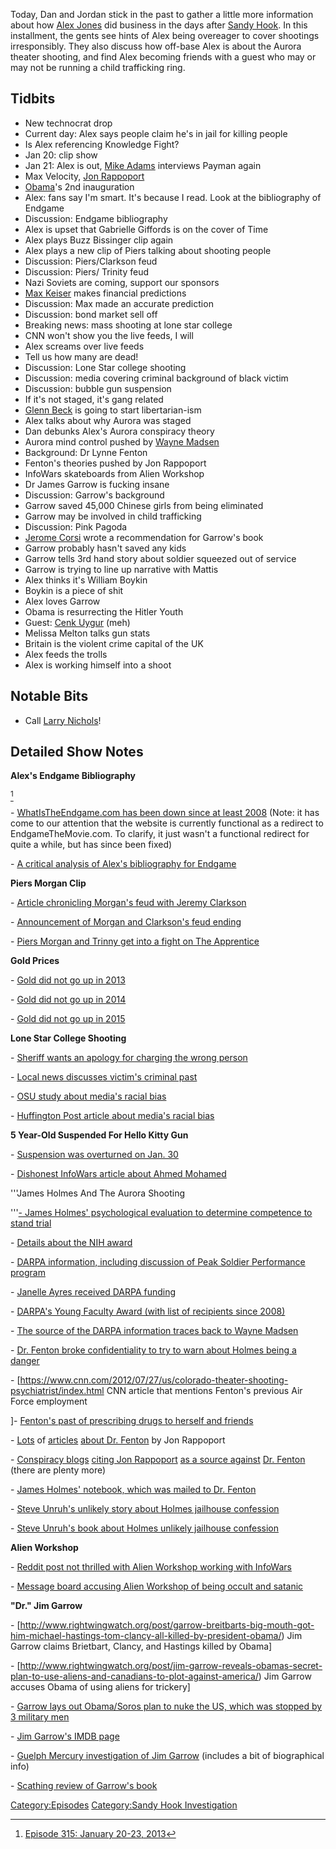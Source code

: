 {{DEFAULTSORT:
    #_EPISODE_0298:January 20-23, 2013
}}{{Episode
    | title             = January 20-23, 2013
    | caption           = Listen to this episode on [https://knowledgefight.libsyn.com/knowledge-fight-january-20-23-2013 Libsyn] [https://open.spotify.com/episode/14zvBsUHaXwt58TiTlM1DU Spotify], Read the [[Transcript/298: January 20-23, 2013|Unofficial Transcript]]
    | episodeNumber     = 298
    | length            = 02:21:57
    | airDate           = May 20, 2019
    | coverageStartDate = January 20, 2013
    | coverageEndDate   = January 23, 2013
    | episodeType       = [[:Category:Sandy Hook Investigation|Sandy Hook Investigation]]
    | appearance        = [[Mike Adams]], [[Denny Payman]], [[Max Velocity]], [[Jon Rappoport]], [[Gabrielle Giffords]], [[Buzz Bissinger]], [[Piers Morgan]], [[Jeremy Clarkson]], [[Max Keiser]], [[Glenn Beck]], [[Wayne Madsen]], [[Dr Lynne Fenton]], [[Dr James Garrow]], [[Jerome Corsi]], [[General Jim Mattis]], [[William Boykin]], [[Cenk Uygur]], [[Melissa Melton]]
    | oocDrop           = I pee in my back yard
    | previousEpisode   = [[297: January 17-18, 2013]]
    | nextEpisode       = [[299: May 17-20, 2019]]
}}

{{Stub}}

Today, Dan and Jordan stick in the past to gather a little more information about how [[Alex Jones]] did business in the days after [[The Sandy Hook Elementary Massacre|Sandy Hook]]. In this installment, the gents see hints of Alex being overeager to cover shootings irresponsibly. They also discuss how off-base Alex is about the Aurora theater shooting, and find Alex becoming friends with a guest who may or may not be running a child trafficking ring.

==Tidbits==

*New technocrat drop
*Current day: Alex says people claim he's in jail for killing people
*Is Alex referencing Knowledge Fight?
*Jan 20: clip show
*Jan 21: Alex is out, [[Mike Adams]] interviews Payman again
*Max Velocity, [[Jon Rappoport]]
*[[Barack Obama|Obama]]'s 2nd inauguration
*Alex: fans say I'm smart. It's because I read. Look at the bibliography of Endgame
*Discussion: Endgame bibliography
*Alex is upset that Gabrielle Giffords is on the cover of Time
*Alex plays Buzz Bissinger clip again
*Alex plays a new clip of Piers talking about shooting people
*Discussion: Piers/Clarkson feud
*Discussion: Piers/ Trinity feud
*Nazi Soviets are coming, support our sponsors
*[[Max Keiser]] makes financial predictions
*Discussion: Max made an accurate prediction
*Discussion: bond market sell off
*Breaking news: mass shooting at lone star college
*CNN won't show you the live feeds, I will
*Alex screams over live feeds
*Tell us how many are dead!
*Discussion: Lone Star college shooting
*Discussion: media covering criminal background of black victim
*Discussion: bubble gun suspension
*If it's not staged, it's gang related
*[[Glenn Beck]] is going to start libertarian-ism
*Alex talks about why Aurora was staged
*Dan debunks Alex's Aurora conspiracy theory
*Aurora mind control pushed by [[Wayne Madsen]]
*Background: Dr Lynne Fenton
*Fenton's theories pushed by Jon Rappoport
*InfoWars skateboards from Alien Workshop
*Dr James Garrow is fucking insane
*Discussion: Garrow's background
*Garrow saved 45,000 Chinese girls from being eliminated
*Garrow may be involved in child trafficking
*Discussion: Pink Pagoda
*[[Jerome Corsi]] wrote a recommendation for Garrow's book
*Garrow probably hasn't saved any kids
*Garrow tells 3rd hand story about soldier squeezed out of service
*Garrow is trying to line up narrative with Mattis
*Alex thinks it's William Boykin
*Boykin is a piece of shit
*Alex loves Garrow
*Obama is resurrecting the Hitler Youth
*Guest: [[Cenk Uygur]] (meh)
*Melissa Melton talks gun stats
*Britain is the violent crime capital of the UK
*Alex feeds the trolls
*Alex is working himself into a shoot

==Notable Bits==

*Call [[Larry Nichols]]!

==Detailed Show Notes==

'''Alex's Endgame Bibliography'''

<ref>[https://knowledgefight.com/research/2019/5/18/episode-315-january-20-23-2013 Episode 315: January 20-23, 2013]</ref>

- [https://web.archive.org/web/20080701000000*/www.whatistheendgame.com WhatIsTheEndgame.com has been down since at least 2008] (Note: it has come to our attention that the website is currently functional as a redirect to EndgameTheMovie.com. To clarify, it just wasn't a functional redirect for quite a while, but has since been fixed)

- [https://knowledgefight.com/business/2018/2/18/endgame-coverage-bibliography A critical analysis of Alex's bibliography for Endgame]

'''Piers Morgan Clip'''

- [https://www.theguardian.com/media/2004/mar/17/mediamonkey.pressandpublishing Article chronicling Morgan's feud with Jeremy Clarkson]

- [https://www.businessinsider.com/top-gear-host-jeremy-clarkson-ended-feud-with-piers-morgan-2015-3 Announcement of Morgan and Clarkson's feud ending]

- [https://www.youtube.com/watch?v=XemVEZptoZo Piers Morgan and Trinny get into a fight on The Apprentice]

'''Gold Prices'''

- [http://www.usagold.com/reference/goldprices/2013.html Gold did not go up in 2013]

- [http://www.usagold.com/reference/goldprices/2014.html Gold did not go up in 2014]

- [http://www.usagold.com/reference/goldprices/2015.html Gold did not go up in 2015]

'''Lone Star College Shooting'''

- [https://abc11.com/archive/8971310/ Sheriff wants an apology for charging the wrong person]

- [https://www.click2houston.com/news/hcso-man-22-charged-in-shooting-at-lone-star-college_20151124020324811 Local news discusses victim's criminal past]

- [https://news.osu.edu/white-mass-shooters-receive-sympathetic-media-treatment/ OSU study about media's racial bias]

- [https://www.huffpost.com/entry/when-the-media-treats-white-suspects-and-killers-better-than-black-victims_n_59c14adbe4b0f22c4a8cf212 Huffington Post article about media's racial bias]

'''5 Year-Old Suspended For Hello Kitty Gun'''

- [https://wnep.com/2013/01/30/school-board-erases-suspension-of-5-year-old-with-hello-kitty-gun/ Suspension was overturned on Jan. 30]

- [https://www.infowars.com/judge-clock-kid-family-could-be-charged-with-fraud-if-incident-is-proved-purposeful-hoax/ Dishonest InfoWars article about Ahmed Mohamed]

'''James Holmes And The Aurora Shooting

'''[https://schoolshooters.info/sites/default/files/James-Holmes-Psychiatric-Evaluation.pdf - James Holmes' psychological evaluation to determine competence to stand trial]

- [https://www.denverpost.com/2012/08/04/james-holmes-was-among-elite-in-neuroscience-before-aurora-theater-massacre/ Details about the NIH award]

- [https://www.darpa.mil/attachments/TestimonyArchived%20(May%2020%202009).pdf DARPA information, including discussion of Peak Soldier Performance program]

- [https://www.salk.edu/news-release/janelle-ayres-receives-young-faculty-award-from-darpa/ Janelle Ayres received DARPA funding]

- [https://www.darpa.mil/work-with-us/for-universities/young-faculty-award DARPA's Young Faculty Award (with list of recipients since 2008)]

- [https://www.sott.net/article/248803-Wayne-Madsen-James-Holmes-Family-Tied-To-DARPA-And-Mind-Manipulation-Work The source of the DARPA information traces back to Wayne Madsen]

- [https://www.denverpost.com/2015/06/16/aurora-theater-shooting-gunman-told-doctor-you-cant-kill-everyone/ Dr. Fenton broke confidentiality to try to warn about Holmes being a danger]

- [https://www.cnn.com/2012/07/27/us/colorado-theater-shooting-psychiatrist/index.html CNN article that mentions Fenton's previous Air Force employment

]- [https://www.mdedge.com/psychiatry/article/55528/deep-dark-past-dr-lynne-fenton Fenton's past of prescribing drugs to herself and friends]

- [https://www.infowars.com/aurora-phase-2-dr-lynne-fenton-the-batman-killer-the-drugs-and-the-drug-money/ Lots] of [https://www.infowars.com/james-holmes-psychiatrist-lawyers-up/ articles] [https://web.archive.org/web/20121102064141/https://jonrappoport.wordpress.com/2012/07/28/dr-fenton-what-psychiatric-drugs-did-you-give-james-holmes/ about Dr. Fenton] by Jon Rappoport

- [https://www.globalresearch.ca/the-best-reason-to-not-execute-james-holmes-he-may-have-been-a-victim-of-both-medical-and-legal-malpractice/5464363 Conspiracy blogs] [https://www.naturalnews.com/036648_Dr_Lynne_Fenton_psychiatric_drugs_James_Holmes.html citing Jon Rappoport] [http://www.robertscottbell.com/government/james-holmes-psychiatrist-lawyers-up-by-jon-rappoport/ as a source against] [https://www.lewrockwell.com/2012/12/jon-rappoport/here-come-the-grief-counselors-over-the-hill-pouring-into-newtownconnecticut/ Dr. Fenton] (there are plenty more)

- [https://schoolshooters.info/sites/default/files/James_Holmes_notebook.pdf James Holmes' notebook, which was mailed to Dr. Fenton]

- [https://www.westword.com/news/james-holmes-inmates-strange-tale-of-confession-and-suicide-efforts-5861525 Steve Unruh's unlikely story about Holmes jailhouse confession]

- [https://www.amazon.com/Truth-Massacre-Cinema-Aurora-Colorado/dp/1628570830 Steve Unruh's book about Holmes unlikely jailhouse confession]

'''Alien Workshop'''

- [https://www.reddit.com/r/skateboarding/comments/1783ue/alien_workshop_collab_decks_with_alex_jones/ Reddit post not thrilled with Alien Workshop working with InfoWars]

- [http://www.evilyoshida.com/thread-1193.html Message board accusing Alien Workshop of being occult and satanic]

'''"Dr." Jim Garrow'''

- [http://www.rightwingwatch.org/post/garrow-breitbarts-big-mouth-got-him-michael-hastings-tom-clancy-all-killed-by-president-obama/) Jim Garrow claims Brietbart, Clancy, and Hastings killed by Obama]

- [http://www.rightwingwatch.org/post/jim-garrow-reveals-obamas-secret-plan-to-use-aliens-and-canadians-to-plot-against-america/) Jim Garrow accuses Obama of using aliens for trickery]

- [http://www.rightwingwatch.org/post/the-obama-soros-conspiracy-to-nuke-america-and-kill-300-million-people-exposed/ Garrow lays out Obama/Soros plan to nuke the US, which was stopped by 3 military men]

- [https://www.imdb.com/name/nm7543735/?ref_=nmbio_bio_nm Jim Garrow's IMDB page]

- [https://www.guelphmercury.com/living-story/2679344-the-life-of-guelph-s-jim-garrow-he-s-garnered-wide-interest-praise-and-criticism-for-his-pink-pagoda-child-rescue-operation/ Guelph Mercury investigation of Jim Garrow] (includes a bit of biographical info)

- [http://research-china.blogspot.com/2012/03/review-of-jim-garrows-pink-pagoda.html Scathing review of Garrow's book]

[[Category:Episodes]]
[[Category:Sandy Hook Investigation]]
